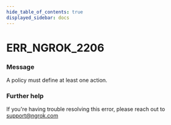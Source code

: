 ```yaml
---
hide_table_of_contents: true
displayed_sidebar: docs
---
```



# ERR_NGROK_2206

### Message

A policy must define at least one action.

### Further help

If you're having trouble resolving this error, please reach out to [support@ngrok.com](mailto:support@ngrok.com?subject=Help%20with%20ERR_NGROK_2206)

<ErrorDetails error="err_ngrok_2206" />
